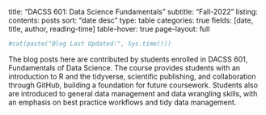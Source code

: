 title: "DACSS 601: Data Science Fundamentals"
subtitle: "Fall-2022"
listing:
  contents: posts
  sort: "date desc"
  type: table
  categories: true
  fields: [date, title, author, reading-time]
  table-hover: true
page-layout: full

```r
#cat(paste("Blog Last Updated:", Sys.time()))
```

The blog posts here are contributed by students enrolled in DACSS 601, Fundamentals of Data Science. The course provides students with an introduction to R and the tidyverse, scientific publishing, and collaboration through GitHub, building a foundation for future coursework. Students also are introduced to general data management and data wrangling skills, with an emphasis on best practice workflows and tidy data management.
